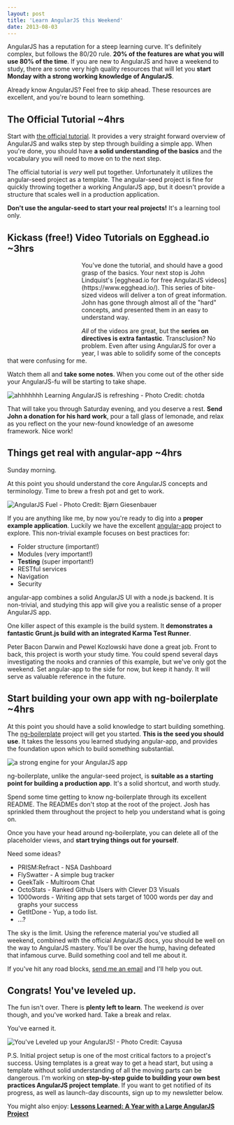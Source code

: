 ```yaml
---
layout: post
title: 'Learn AngularJS this Weekend'
date: 2013-08-03
---
```


AngularJS has a reputation for a steep learning curve. It's definitely complex, but follows the 80/20 rule. **20% of the features are what you will use 80% of the time**. If you are new to AngularJS and have a weekend to study, there are some very high quality resources that will let you **start Monday with a strong working knowledge of AngularJS**.

Already know AngularJS? Feel free to skip ahead. These resources are excellent, and you're bound to learn something.

## The Official Tutorial ~4hrs

Start with [the official tutorial](https://docs.angularjs.org/tutorial). It provides a very straight forward overview of AngularJS and walks step by step through building a simple app. When you're done, you should have **a solid understanding of the basics** and the vocabulary you will need to move on to the next step.

The official tutorial is _very_ well put together. Unfortunately it utilizes the angular-seed project as a template. The angular-seed project is fine for quickly throwing together a working AngularJS app, but it doesn't provide a structure that scales well in a production application.

**Don't use the angular-seed to start your real projects!** It's a learning tool only.

## Kickass (**free!**) Video Tutorials on Egghead.io ~3hrs

<div style="float: left; padding:10px;"><a class="nofancybox" href="https://egghead.io"><div style=" height: 191px; width: 150px; background-image: url(https://res.cloudinary.com/joelhooks-com/image/upload/v1646023534/images/egghead_logo.png);"></div></a></div>You've done the tutorial, and should have a good grasp of the basics. Your next stop is John Lindquist's [egghead.io for free AngularJS videos](https://www.egghead.io/). This series of bite-sized videos will deliver a ton of great information. John has gone through almost all of the "hard" concepts, and presented them in an easy to understand way.

_All_ of the videos are great, but the **series on directives is extra fantastic**. Transclusion? No problem. Even after using AngularJS for over a year, I was able to solidify some of the concepts that were confusing for me.

Watch them all and **take some notes**. When you come out of the other side your AngularJS-fu will be starting to take shape.

![ahhhhhhh Learning AngularJS is refreshing - Photo Credit: chotda](https://res.cloudinary.com/joelhooks-com/image/upload/v1646023534/images/lemonade.jpg)

That will take you through Saturday evening, and you deserve a rest. **Send John a donation for his hard work**, pour a tall glass of lemonade, and relax as you reflect on the your new-found knowledge of an awesome framework. Nice work!

## Things get real with angular-app ~4hrs

Sunday morning.

At this point you should understand the core AngularJS concepts and terminology. Time to brew a fresh pot and get to work.

![AngularJS Fuel - Photo Credit: Bjørn Giesenbauer](https://res.cloudinary.com/joelhooks-com/image/upload/v1646023534/images/french_press.jpg)

If you are anything like me, by now you're ready to dig into a **proper example application**. Luckily we have the excellent [angular-app](https://github.com/angular-app/angular-app) project to explore. This non-trivial example focuses on best practices for:

- Folder structure (important!)
- Modules (very important!)
- **Testing** (super important!)
- RESTful services
- Navigation
- Security

angular-app combines a solid AngularJS UI with a node.js backend. It is non-trivial, and studying this app will give you a realistic sense of a proper AngularJS app.

One killer aspect of this example is the build system. It **demonstrates a fantastic Grunt.js build with an integrated Karma Test Runner**.

Peter Bacon Darwin and Pewel Kozlowski have done a great job. Front to back, this project is worth your study time. You could spend several days investigating the nooks and crannies of this example, but we've only got the weekend. Set angular-app to the side for now, but keep it handy. It will serve as valuable reference in the future.

## Start building your own app with ng-boilerplate ~4hrs

At this point you should have a solid knowledge to start building something. The [ng-boilerplate](https://github.com/joshdmiller/ng-boilerplate) project will get you started. **This is the seed you should use**. It takes the lessons you learned studying angular-app, and provides the foundation upon which to build something substantial.

![a strong engine for your AngularJS app](https://res.cloudinary.com/joelhooks-com/image/upload/v1646023534/images/engine.jpg)

ng-boilerplate, unlike the angular-seed project, is **suitable as a starting point for building a production app**. It's a solid shortcut, and worth study.

Spend some time getting to know ng-boilerplate through its excellent README. The READMEs don't stop at the root of the project. Josh has sprinkled them throughout the project to help you understand what is going on.

Once you have your head around ng-boilerplate, you can delete all of the placeholder views, and **start trying things out for yourself**.

Need some ideas?

- PRISM:Refract - NSA Dashboard
- FlySwatter - A simple bug tracker
- GeekTalk - Multiroom Chat
- OctoStats - Ranked Github Users with Clever D3 Visuals
- 1000words - Writing app that sets target of 1000 words per day and graphs your success
- GetItDone - Yup, a todo list.
- ...?

The sky is the limit. Using the reference material you've studied all weekend, combined with the official AngularJS docs, you should be well on the way to AngularJS mastery. You'll be over the hump, having defeated that infamous curve. Build something cool and tell me about it.

If you've hit any road blocks, [send me an email](https://mail.google.com/mail/?view=cm&fs=1&tf=1&to=joelhooks@gmail.com&su=Hello,%can%I%20get%20some%20help?) and I'll help you out.

## Congrats! You've leveled up.

The fun isn't over. There is **plenty left to learn**. The weekend _is_ over though, and you've worked hard. Take a break and relax.

You've earned it.

![You've Leveled up your AngularJS! - Photo Credit: Cayusa](https://res.cloudinary.com/joelhooks-com/image/upload/v1646023534/images/yellow_belt.jpg)

P.S. Initial project setup is one of the most critical factors to a project's success. Using templates is a great way to get a head start, but using a template without solid understanding of all the moving parts can be dangerous. I'm working on **step-by-step guide to building your own best practices AngularJS project template**. If you want to get notified of its progress, as well as launch-day discounts, sign up to my newsletter below.

You might also enjoy: <a href="https://joelhooks.com/blog/2013/05/22/lessons-learned-kicking-off-an-angularjs-project/"><strong>Lessons Learned: A Year with a Large AngularJS Project</strong></a>
